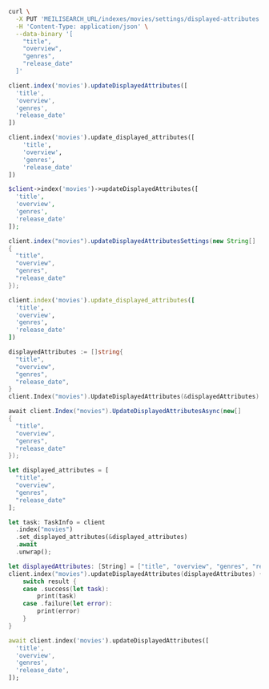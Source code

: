 <CodeGroup>

```bash cURL
curl \
  -X PUT 'MEILISEARCH_URL/indexes/movies/settings/displayed-attributes' \
  -H 'Content-Type: application/json' \
  --data-binary '[
    "title",
    "overview",
    "genres",
    "release_date"
  ]'
```


```javascript JS
client.index('movies').updateDisplayedAttributes([
  'title',
  'overview',
  'genres',
  'release_date'
])
```


```python Python
client.index('movies').update_displayed_attributes([
    'title',
    'overview',
    'genres',
    'release_date'
])
```


```php PHP
$client->index('movies')->updateDisplayedAttributes([
  'title',
  'overview',
  'genres',
  'release_date'
]);
```


```java Java
client.index("movies").updateDisplayedAttributesSettings(new String[]
{
  "title",
  "overview",
  "genres",
  "release_date"
});
```


```ruby Ruby
client.index('movies').update_displayed_attributes([
  'title',
  'overview',
  'genres',
  'release_date'
])
```


```go Go
displayedAttributes := []string{
  "title",
  "overview",
  "genres",
  "release_date",
}
client.Index("movies").UpdateDisplayedAttributes(&displayedAttributes)
```


```csharp C#
await client.Index("movies").UpdateDisplayedAttributesAsync(new[]
{
  "title",
  "overview",
  "genres",
  "release_date"
});
```


```rust Rust
let displayed_attributes = [
  "title",
  "overview",
  "genres",
  "release_date"
];

let task: TaskInfo = client
  .index("movies")
  .set_displayed_attributes(&displayed_attributes)
  .await
  .unwrap();
```


```swift Swift
let displayedAttributes: [String] = ["title", "overview", "genres", "release_date"]
client.index("movies").updateDisplayedAttributes(displayedAttributes) { (result) in
    switch result {
    case .success(let task):
        print(task)
    case .failure(let error):
        print(error)
    }
}
```


```dart Dart
await client.index('movies').updateDisplayedAttributes([
  'title',
  'overview',
  'genres',
  'release_date',
]);
```

</CodeGroup>
